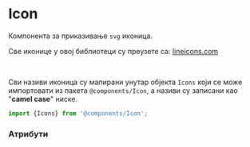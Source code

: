 

<Meta title="Components/Icon" component={Icon} decorators={[withKnobs]}/>

# Icon

Компонента за приказивање `svg` иконица.

Све иконице у овој библиотеци су преузете са: [lineicons.com](https://lineicons.com/icons/)

<br />

<IconGallery>
  <IconItem name="add-files"><Icon icon="add-files" /></IconItem>
  <IconItem name="archive"><Icon icon="archive" /></IconItem>
  <IconItem name="arrow-left"><Icon icon="arrow-left" /></IconItem>
  <IconItem name="arrow-right"><Icon icon="arrow-right" /></IconItem>
  <IconItem name="backward"><Icon icon="backward" /></IconItem>
  <IconItem name="bold"><Icon icon="bold" /></IconItem>
  <IconItem name="bookmark"><Icon icon="bookmark" /></IconItem>
  <IconItem name="calculator"><Icon icon="calculator" /></IconItem>
  <IconItem name="calendar"><Icon icon="calendar" /></IconItem>
  <IconItem name="checkmark"><Icon icon="checkmark" /></IconItem>
  <IconItem name="chevron-left"><Icon icon="chevron-left" /></IconItem>
  <IconItem name="chevron-right"><Icon icon="chevron-right" /></IconItem>
  <IconItem name="clipboard"><Icon icon="clipboard" /></IconItem>
  <IconItem name="close"><Icon icon="close" /></IconItem>
  <IconItem name="code"><Icon icon="code" /></IconItem>
  <IconItem name="coffee-cup"><Icon icon="coffee-cup" /></IconItem>
  <IconItem name="cog"><Icon icon="cog" /></IconItem>
  <IconItem name="creative-commons"><Icon icon="creative-commons" /></IconItem>
  <IconItem name="cut"><Icon icon="cut" /></IconItem>
  <IconItem name="download"><Icon icon="download" /></IconItem>
  <IconItem name="eraser"><Icon icon="eraser" /></IconItem>
  <IconItem name="eye"><Icon icon="eye" /></IconItem>
  <IconItem name="folder"><Icon icon="folder" /></IconItem>
  <IconItem name="question-circle"><Icon icon="question-circle" /></IconItem>
  <IconItem name="search-alt"><Icon icon="search-alt" /></IconItem>
  <IconItem name="volume-high"><Icon icon="volume-high" /></IconItem>
  <IconItem name="volume-low"><Icon icon="volume-low" /></IconItem>
  <IconItem name="volume-medium"><Icon icon="volume-medium" /></IconItem>
  <IconItem name="volume-mute"><Icon icon="volume-mute" /></IconItem>
</IconGallery>

Сви називи иконица су мапирани унутар објекта `Icons` који се може импортовати из пакета `@components/Icon`, а називи су записани као
"**camel case**" ниске.

```js
import {Icons} from '@components/Icon';
```

### Атрибути

<Props of={Icon} />
